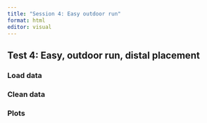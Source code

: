 ```yaml
---
title: "Session 4: Easy outdoor run"
format: html
editor: visual
---
```


## Test 4: Easy, outdoor run, distal placement

### Load data

### Clean data

### Plots
